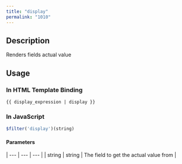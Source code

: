 ```yaml
---
title: "display"
permalink: "1010"
---
```


## Description

Renders fields actual value

## Usage

### In HTML Template Binding

```
{{ display_expression | display }}
```

### In JavaScript

```js
$filter('display')(string)
```

#### Parameters

| --- | --- | --- |
| string | string | The field to get the actual value from |